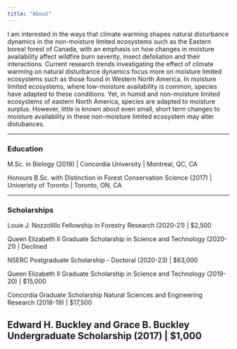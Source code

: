```yaml
---
title: "About"
---
```

I am interested in the ways that climate warming shapes natural disturbance dynamics in the non-moisture limited ecosystems such as the Eastern boreal forest of Canada, with an emphasis on how changes in moisture availability affect wildfire burn severity, insect defoliation and their interactions. Current research trends investigating the effect of climate warming on natural disturbance dynamics focus more on moisture limited ecosystems such as those found in Western North America. In moisture limited ecosystems, where low-moisture availability is common, species have adapted to these conditions. Yet, in humid and non-moisture limited ecosystems of eastern North America, species are adapted to moisture surplus. However, little is known about even small, short term changes to moisture availability in these non-moisture limited ecosystem may alter distubances.

---


### Education

<i class="fas fa-graduation-cap"></i> M.Sc. in Biology (2019) | Concordia University | Montreal, QC, CA

Honours B.Sc. with Distinction in Forest Conservation Science (2017) | Univeristy of Toronto | Toronto, ON, CA


---

### Scholarships

Louie J. Nozzolillo Fellowship in Forestry Research (2020-21) | $2,500

Queen Elizabeth II Graduate Scholarship in Science and Technology (2020-21) | Declined

NSERC Postgraduate Scholarship - Doctoral (2020-23) | $63,000

Queen Elizabeth II Graduate Scholarship in Science and Technology (2019-20) | $15,000 

Concordia Graduate Scholarship Natural Sciences and Engineering Research (2018-19) | $17,500

Edward H. Buckley and Grace B. Buckley Undergraduate Scholarship (2017) | $1,000
---
